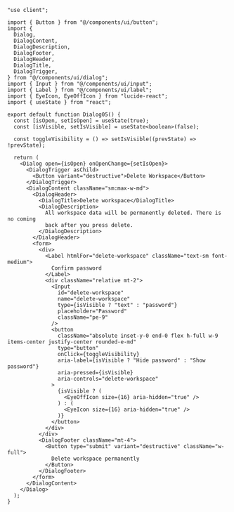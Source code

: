 ```tsx
"use client";

import { Button } from "@/components/ui/button";
import {
  Dialog,
  DialogContent,
  DialogDescription,
  DialogFooter,
  DialogHeader,
  DialogTitle,
  DialogTrigger,
} from "@/components/ui/dialog";
import { Input } from "@/components/ui/input";
import { Label } from "@/components/ui/label";
import { EyeIcon, EyeOffIcon } from "lucide-react";
import { useState } from "react";

export default function Dialog05() {
  const [isOpen, setIsOpen] = useState(true);
  const [isVisible, setIsVisible] = useState<boolean>(false);

  const toggleVisibility = () => setIsVisible((prevState) => !prevState);

  return (
    <Dialog open={isOpen} onOpenChange={setIsOpen}>
      <DialogTrigger asChild>
        <Button variant="destructive">Delete Workspace</Button>
      </DialogTrigger>
      <DialogContent className="sm:max-w-md">
        <DialogHeader>
          <DialogTitle>Delete workspace</DialogTitle>
          <DialogDescription>
            All workspace data will be permanently deleted. There is no coming
            back after you press delete.
          </DialogDescription>
        </DialogHeader>
        <form>
          <div>
            <Label htmlFor="delete-workspace" className="text-sm font-medium">
              Confirm password
            </Label>
            <div className="relative mt-2">
              <Input
                id="delete-workspace"
                name="delete-workspace"
                type={isVisible ? "text" : "password"}
                placeholder="Password"
                className="pe-9"
              />
              <button
                className="absolute inset-y-0 end-0 flex h-full w-9 items-center justify-center rounded-e-md"
                type="button"
                onClick={toggleVisibility}
                aria-label={isVisible ? "Hide password" : "Show password"}
                aria-pressed={isVisible}
                aria-controls="delete-workspace"
              >
                {isVisible ? (
                  <EyeOffIcon size={16} aria-hidden="true" />
                ) : (
                  <EyeIcon size={16} aria-hidden="true" />
                )}
              </button>
            </div>
          </div>
          <DialogFooter className="mt-4">
            <Button type="submit" variant="destructive" className="w-full">
              Delete workspace permanently
            </Button>
          </DialogFooter>
        </form>
      </DialogContent>
    </Dialog>
  );
}
```
